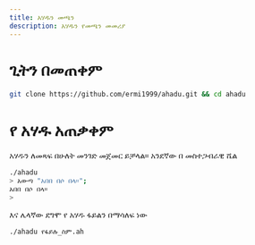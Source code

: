 ```yaml
---
title: አሃዱን መጫን
description: አሃዱን የመጫን መመሪያ
---
```


# ጊትን በመጠቀም

```bash
git clone https://github.com/ermi1999/ahadu.git && cd ahadu
```

# የ አሃዱ አጠቃቀም
አሃዱን ለመጻፍ በሁለት መንገድ መጀመር ይቻላል። አንደኛው በ መስተጋብራዊ ሼል

```bash
./ahadu
> አውጣ "አበበ በሶ በላ።";
አበበ በሶ በላ።
>
```

እና ሌላኛው ደግሞ የ አሃዱ ፋይልን በማሳለፍ ነው

```bash
./ahadu የፋይሉ_ስም.ah
```

